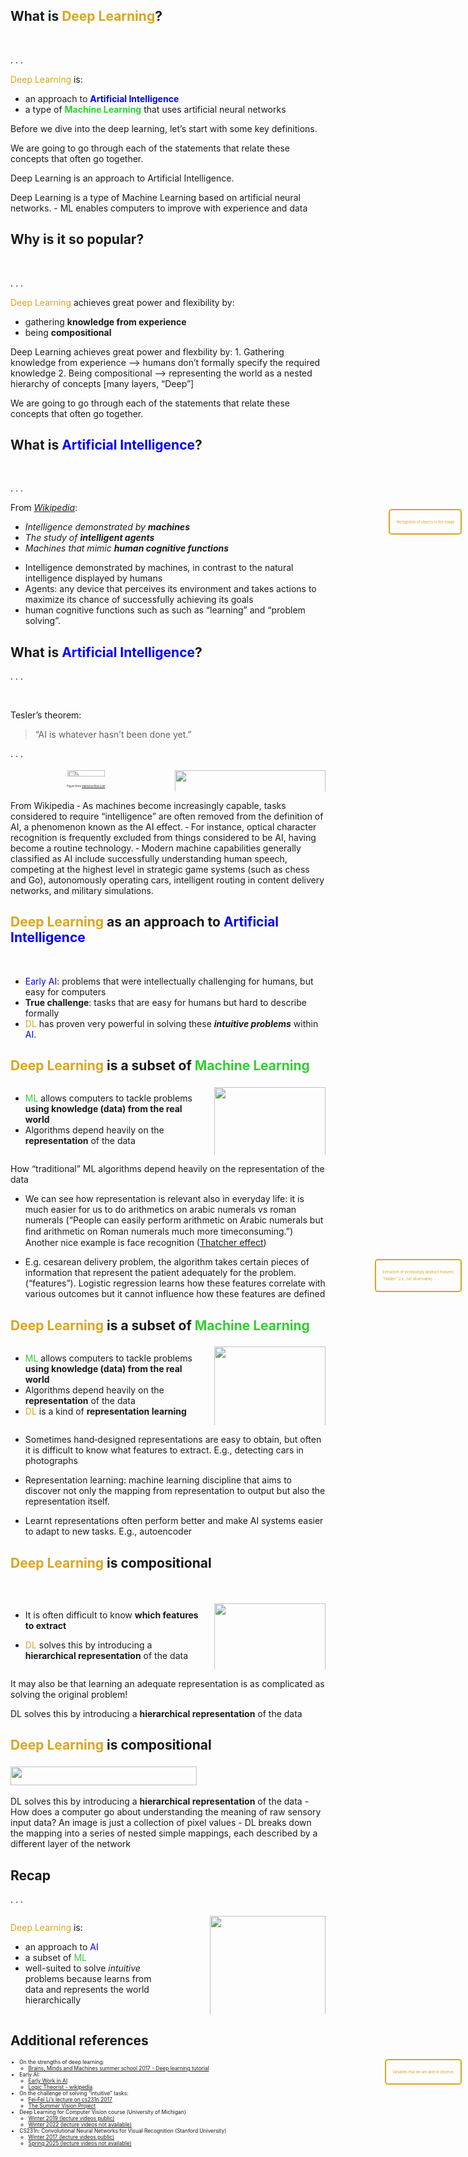 <!-- ------------------ -->
## What is <strong style="color: #daa520;">Deep Learning</strong>? 
<br> 

. . . 

<text style="color: #daa520;">Deep Learning</text> is:

- an approach to <strong style="color: blue;">Artificial Intelligence</strong>
- a type of <strong style="color: #32cd32;">Machine Learning</strong> that uses artificial neural networks

::: {.notes}
Before we dive into the deep learning, let's start with some key definitions.

We are going to go through each of the statements that relate these concepts that
often go together.

Deep Learning is an approach to Artificial Intelligence.

Deep Learning is a type of Machine Learning based on artificial neural networks.
- ML enables computers to improve with experience and data
:::


<!-- ------------------ -->
## Why is it so popular?

<br> 

. . . 

<text style="color: #daa520;">Deep Learning</text> achieves great power and flexibility by:

- gathering **knowledge from experience**
- being **compositional**



::: {.notes}
Deep Learning achieves great power and flexbility by:
1. Gathering knowledge from experience --> humans don’t formally specify the required knowledge
2. Being compositional --> representing the world as a nested hierarchy of concepts [many layers, “Deep”]

We are going to go through each of the statements that relate these concepts that
often go together.
:::



<!-- ------------------ -->
## What is <strong style="color: blue;">Artificial Intelligence</strong>? {data-visibility="hidden"}

<br>

. . .

From [_Wikipedia_](https://en.wikipedia.org/wiki/Artificial_intelligence):

- _Intelligence demonstrated by **machines**_
- _The study of **intelligent agents**_
- _Machines that mimic **human cognitive functions**_

::: {.notes}
- Intelligence demonstrated by machines, in contrast to the natural
intelligence displayed by humans
- Agents: any device that perceives its environment and takes actions to maximize
its chance of successfully achieving its goals
- human cognitive functions such as such as "learning" and "problem solving".
:::

<!-- ------------------ -->
## What is <strong style="color: blue;">Artificial Intelligence</strong>?

. . . 

<br>

Tesler's theorem:

> "AI is whatever hasn't been done yet."

. . .


::: {.columns .incremental}

::: {.column style="text-align: center; width: 50%; font-size: 0.3em; "}
![](../img/basics/ocr-example.png){width=50%}

Figure from [stackoverflow.com](https://stackoverflow.com/questions/55864694/ocr-replace-recognized-text-with-its-translation-like-google-translate)

:::

::: {.column style="text-align: center; width: 50%; font-size: 0.3em;"}
::: {.fragment .fade-in}
![](../img/basics/waymo.jpg){width=100%}

Figure from [Waymo](https://www.waymo.com)
:::
:::
:::


::: {.notes}
From Wikipedia
‐ As machines become increasingly capable, tasks considered to require
"intelligence" are often removed from the definition of AI, a phenomenon known as
the AI effect.
‐ For instance, optical character recognition is frequently excluded from things
considered to be AI, having become a routine technology.
‐ Modern machine capabilities generally classified as AI include
successfully understanding human speech, competing at the highest level in strategic game systems (such as chess and Go), 
autonomously operating cars, intelligent routing in content delivery networks, and military simulations.
:::


<!-- ------- -->
## <strong style="color: #daa520;">Deep Learning</strong> as an approach to <strong style="color: blue;">Artificial Intelligence</strong>

<br>


- <text style="color: blue;">Early AI</text>: problems that were intellectually challenging for humans, but easy for computers
- **True challenge**: tasks that are easy for humans but hard to describe formally
- <text style="color: #daa520;">DL</text> has proven very powerful in solving these **_intuitive problems_** within <text style="color: blue;">AI</text>.


::: {.notes}
:::

<!-- ------------------ -->

## <strong style="color: #daa520;">Deep Learning</strong> is a subset of <strong style="color: #32cd32;">Machine Learning</strong>

::: {.columns}
::: {.column style="width: 60%"}
- <text style="color: #32cd32;">ML</text> allows computers to tackle problems **using knowledge (data) from the real world**
- Algorithms depend heavily on the **representation** of the data
:::


::: {.column .fragment .fade-in style="text-align: right; width: 35%; font-size: 0.3em;"}
![](../img/basics/dl-as-ml-type-part-1.png){width=100%}

Figure from [Deep Learning book](https://www.deeplearningbook.org/)
:::
:::

::: {.notes}
How "traditional" ML algorithms depend heavily on the representation of the data

- We can see how representation is relevant also in everyday life: it is much easier for us to 
do arithmetics on arabic numerals vs roman numerals ("People can easily perform arithmetic
on Arabic numerals but ﬁnd arithmetic on Roman numerals much more timeconsuming.") Another
nice example is face recognition ([Thatcher effect](https://en.wikipedia.org/wiki/Thatcher_effect))

- E.g. cesarean delivery problem, the algorithm takes certain pieces of
information that represent the patient adequately for the problem.
(“features”). Logistic regression learns how these features correlate with various outcomes
but it cannot influence how these features are defined
:::

<!-- ------------------ -->

## <strong style="color: #daa520;">Deep Learning</strong> is a subset of <strong style="color: #32cd32;">Machine Learning</strong>


::: {.columns}
::: {.column .nonincremental style="width: 60%"}
- <text style="color: #32cd32;">ML</text> allows computers to tackle problems **using knowledge (data) from the real world**
- Algorithms depend heavily on the **representation** of the data
- <text style="color: #daa520;">DL</text> is a kind of **representation learning**
:::



::: {.column style="text-align: right; width: 35%; font-size: 0.3em;"}
![](../img/basics/dl-as-ml-type-part-2.png){width=100%}

Figure from [Deep Learning book](https://www.deeplearningbook.org/)
:::
:::

::: {.notes}
- Sometimes hand‐designed representations are easy to obtain, but often it is difficult
to know what features to extract. E.g., detecting cars in photographs

- Representation learning: machine learning discipline that aims to discover not only the mapping 
from representation to output but also the representation itself. 

- Learnt representations often perform better and make AI systems easier to
adapt to new tasks. E.g., autoencoder
:::


<!-- ------------------ -->
## <strong style="color: #daa520;">Deep Learning</strong> is compositional {data-visibility="hidden"}

<br>

::: {.columns}
::: {.column style="width: 60%"}
- It is often difficult to know **which features to extract**

- <text style="color: #daa520;">DL</text> solves this by introducing a **hierarchical representation** of the data
:::

::: {.column style="text-align: right; width: 35%; font-size: 0.3em;"}
![](../img/basics/dl-as-ml-type-part-2.png){width=100%}

Figure from [Deep Learning book](https://www.deeplearningbook.org/)
:::
:::

::: {.notes}
It may also be that learning an adequate representation is as complicated as solving
the original problem!

DL solves this by introducing a **hierarchical representation** of the data
:::


<!-- ------------------ -->
## <strong style="color: #daa520;">Deep Learning</strong> is compositional


::: {.columns}
::: {.column style="width: 70%; font-size: 0.3em;"}

![](../img/basics/dl-compositional.png){width=90%}

Figure from [Deep Learning book](https://www.deeplearningbook.org/)

:::

::: {.column style="width: 20%; font-size: 0.4em; color: #daa520;"}


::: {.fragment .fade-in}
<div style="position: absolute; top: 84%; right: 1%; background-color: transparent; padding: 10px; border-radius: 5px; border: 2px solid #daa520;">
Variables that we are able to observe.
</div>
:::

::: {.fragment .fade-in}
<div style="position: absolute; top: 52%; right: 1%; background-color: transparent; padding: 10px; border-radius: 5px; border: 2px solid #daa520;">
Extraction of increasingly abstract features. 

"Hidden" (i.e., not observable)
</div>
:::

::: {.fragment .fade-in}
<div style="position: absolute; top: 22%; right: 1%; background-color: transparent; padding: 10px; border-radius: 5px; border: 2px solid #daa520;">
Recognition of objects in the image
</div>
:::


:::
:::


::: {.notes}
DL solves this by introducing a **hierarchical representation** of the data
- How does a computer go about understanding the meaning of raw sensory
input data? An image is just a collection of pixel values
- DL breaks down the mapping into a series of nested simple mappings, each
described by a different layer of the network

:::


<!-- ------------------ -->

## Recap

. . .

::: {.columns}
::: {.column style="width: 55%"}
<text style="color: #daa520;">Deep Learning</text> is: 

- an approach to <text style="color: blue;">AI</text>
- a subset of <text style="color: #32cd32;">ML</text>
- well-suited to solve _intuitive_ problems because learns from data and represents the world hierarchically

<!-- Why is <text style="color: #daa520;">Deep Learning</text> well-suited to solve these more intuitive problems?

- Gathers knowledge from experience
- Represents the world hierarchically -->

:::

::: {.column style="width: 5%"}

:::

::: {.column style="width: 40%; font-size: 0.3em; text-align: center;"}
::: {.fragment .fade-in}
![](../img/basics/ai-venn-diagram.png){width=100%}

Figure modified from [Deep Learning book](https://www.deeplearningbook.org/)
:::
:::
:::





## Additional references
::: {.nonincremental style="font-size: 0.6em;"}

- On the strengths of deep learning:    
    - [Brains, Minds and Machines summer school 2017 - Deep learning tutorial](https://youtu.be/RTTQctLuTVk?t=507)

- Early AI: 
    - [Early Work in AI](https://web.archive.org/web/20200814051610/http://www2.psych.utoronto.ca/users/reingold/courses/ai/early.html)
    - [Logic Theorist - wikipedia](https://en.wikipedia.org/wiki/Logic_Theorist)

- On the challenge of solving "intuitive" tasks: 
    - [Fei‐Fei Li’s lecture on cs231n 2017](https://youtu.be/vT1JzLTH4G4?list=PL3FW7Lu3i5JvHM8ljYj‐zLfQRF3EO8sYv&t=855)
    - [The Summer Vision Project](http://people.csail.mit.edu/brooks/idocs/AIM‐100.pdf)

- Deep Learning for Computer Vision course (University of Michigan)
    - [Winter 2019 (lecture videos public)](https://youtube.com/playlist?list=PL5-TkQAfAZFbzxjBHtzdVCWE0Zbhomg7r&si=a74CaQT_KGKz2rbP)
    - [Winter 2022 (lecture videos not available)](https://web.eecs.umich.edu/~justincj/teaching/eecs498/WI2022/)

- CS231n: Convolutional Neural Networks for Visual Recognition (Stanford University)
    - [Winter 2017 (lecture videos public)](https://www.youtube.com/playlist?list=PL3FW7Lu3i5JvHM8ljYj-zLfQRF3EO8sYv)
    - [Spring 2025 (lecture videos not available)](https://cs231n.stanford.edu/)

:::
